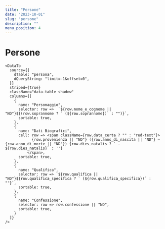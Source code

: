 ```yaml
---
title: "Persone"
date: "2023-10-01"
slug: "persone"
description: ""
menu_position: 4
---
```



# Persone


    <DataTb
      source={{
        dTable: "persona",
        dQueryString: "limit=-1&offset=0",
      }}
      striped={true}
      className="data-table shadow"
      columns={[
        {
          name: "Personaggio",
          selector: row =>  `${row.nome_e_cognome || "ND"}${(row.soprannome ? ` (${row.soprannome})` : "")}`,
          sortable: true,
        },
        {
          name: "Dati Biografici",
          cell: row => <span className={row.data_certa ? "" : "red-text"}>
                {row.provenienza || "ND"} ({row.anno_di_nascita || "ND"} — {row.anno_di_morte || "ND"}) {row.dies_natalis ? ` - ${row.dies_natalis}` : ''}
              </span>,
          sortable: true,
        },
        {
          name: "Qualifica",
          selector: row => `${row.qualifica || "ND"}${row.qualifica_specifica ? ` (${row.qualifica_specifica})` : ""}`,
          sortable: true,
        },
        {
          name: "Confessione",
          selector: row => row.confessione || "ND",
          sortable: true,
        }
      ]}
    />
